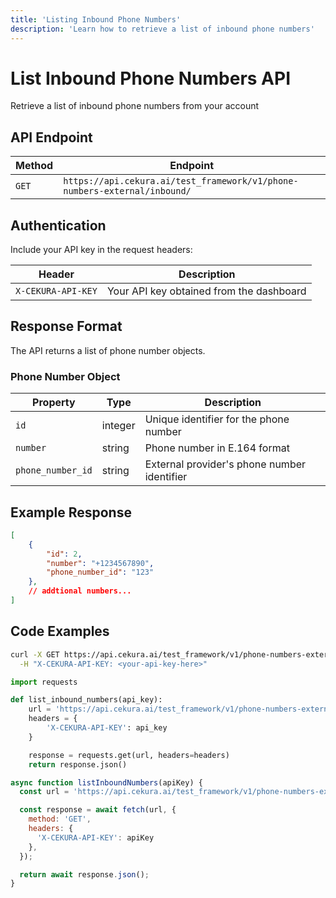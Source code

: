 ---
title: 'Listing Inbound Phone Numbers'
description: 'Learn how to retrieve a list of inbound phone numbers'
---

# List Inbound Phone Numbers API
Retrieve a list of inbound phone numbers from your account

## API Endpoint

| Method | Endpoint |
|--------|----------|
| `GET` | `https://api.cekura.ai/test_framework/v1/phone-numbers-external/inbound/` |

## Authentication

Include your API key in the request headers:

| Header | Description |
|--------|--------|
| `X-CEKURA-API-KEY` | Your API key obtained from the dashboard |

## Response Format

The API returns a list of phone number objects.

### Phone Number Object

| Property | Type | Description |
|----------|------|-------------|
| `id` | integer | Unique identifier for the phone number |
| `number` | string | Phone number in E.164 format |
| `phone_number_id` | string | External provider's phone number identifier |

## Example Response

```json
[
    {
        "id": 2,
        "number": "+1234567890",
        "phone_number_id": "123"
    },
    // addtional numbers...
]
```

## Code Examples

<CodeGroup>

```bash Curl
curl -X GET https://api.cekura.ai/test_framework/v1/phone-numbers-external/inbound/ \
  -H "X-CEKURA-API-KEY: <your-api-key-here>"
```

```python Python
import requests

def list_inbound_numbers(api_key):
    url = 'https://api.cekura.ai/test_framework/v1/phone-numbers-external/inbound/'
    headers = {
        'X-CEKURA-API-KEY': api_key
    }

    response = requests.get(url, headers=headers)
    return response.json()
```

```javascript JavaScript
async function listInboundNumbers(apiKey) {
  const url = 'https://api.cekura.ai/test_framework/v1/phone-numbers-external/inbound/';

  const response = await fetch(url, {
    method: 'GET',
    headers: {
      'X-CEKURA-API-KEY': apiKey
    },
  });

  return await response.json();
}
```
</CodeGroup>
